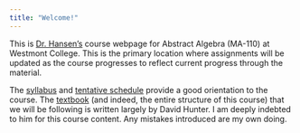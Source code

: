 ```yaml
---
title: "Welcome!"
---
```


This is [Dr. Hansen's](https://kylhansen.github.io/) course webpage for Abstract Algebra (MA-110) at Westmont College. This is the primary location where assignments will be updated as the course progresses to reflect current progress through the material.

The [syllabus](syllabus/syllabus.qmd) and [tentative schedule](schedule.qmd) provide a good orientation to the course. The [textbook](media/papers/hunter-algebra.pdf) (and indeed, the entire structure of this course) that we will be following is written largely by David Hunter. I am deeply indebted to him for this course content. Any mistakes introduced are my own doing.